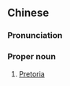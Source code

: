 {{also|比勒陀利亚}}
==Chinese==
{{zh-forms|s=比勒陀利亚|gloss=-}}

===Pronunciation===
{{zh-pron
|m=Bǐlètuólìyà
|cat=pn
}}

===Proper noun===
{{zh-proper noun}}

# [[Pretoria]] {{gloss|the capital of South Africa}}